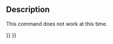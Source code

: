 <languages/>

{{Docnav
|[[Std_MacroAttachDebugger|MacroAttachDebugger]]
|[[Std_MacroStopDebug|MacroStopDebug]]
|[[Std_Macro_Menu|Std Macro Menu]]
|IconL=
|IconR=Std_MacroStopDebug.svg
|IconC=Freecad.svg
}}

<div class="mw-translate-fuzzy">
{{GuiCommand/ro
|Name=Std MacroStartDebug
|Name/ro=Std MacroStartDebug
|Workbenches=All
|MenuLocation=[[Std Macro Menu/ro|Macro]] → Debug Macro 
|Shortcut=F6
|SeeAlso=
}}
</div>

==Description==

This command does not work at this time.


{{Docnav
|[[Std_MacroAttachDebugger|MacroAttachDebugger]]
|[[Std_MacroStopDebug|MacroStopDebug]]
|[[Std_Macro_Menu|Std Macro Menu]]
|IconL=
|IconR=Std_MacroStopDebug.svg
|IconC=Freecad.svg
}}

{{Std_Base_navi{{#translation:}}}}
{{Userdocnavi{{#translation:}}}}